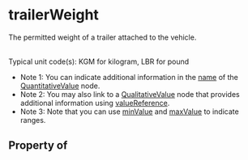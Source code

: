 # trailerWeight

The permitted weight of a trailer attached to the vehicle.<br/><br/>

Typical unit code(s): KGM for kilogram, LBR for pound
* Note 1: You can indicate additional information in the <a class="localLink" href="/name">name</a> of the <a class="localLink" href="/QuantitativeValue">QuantitativeValue</a> node.
* Note 2: You may also link to a <a class="localLink" href="/QualitativeValue">QualitativeValue</a> node that provides additional information using <a class="localLink" href="/valueReference">valueReference</a>.
* Note 3: Note that you can use <a class="localLink" href="/minValue">minValue</a> and <a class="localLink" href="/maxValue">maxValue</a> to indicate ranges.

## Property of



